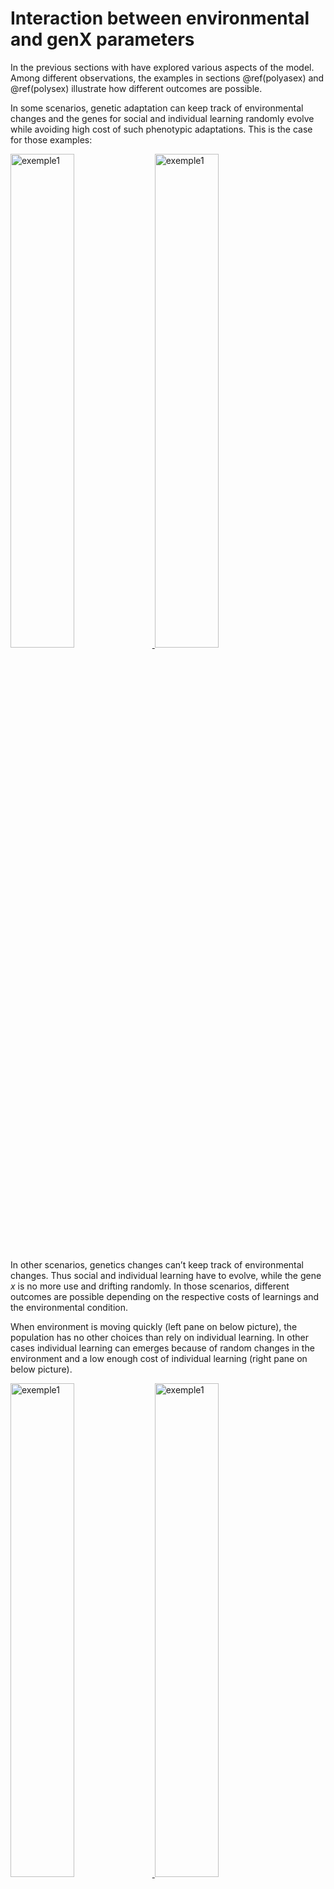 # Interaction between environmental and genX parameters 

In the previous sections with have explored various aspects of the model. Among different observations, the examples in sections \@ref(polyasex) and \@ref(polysex) illustrate how different outcomes are possible. 

In some scenarios, genetic adaptation can keep track of environmental changes and the genes for social and individual learning randomly evolve while avoiding high cost of such phenotypic adaptations. This is the case for those examples:

<a href="http://www.dysoc.org/~simon/report/_main_files/figure-html/unnamed-chunk-4-25.png">
<img src="http://www.dysoc.org/~simon/report/_main_files/figure-html/unnamed-chunk-4-25.png" alt="exemple1" width="45%"/>
</a>
<a href="http://www.dysoc.org/~simon/report/_main_files/figure-html/unnamed-chunk-4-27.png">
<img src="http://www.dysoc.org/~simon/report/_main_files/figure-html/unnamed-chunk-4-27.png" alt="exemple1" width="45%"/>
</a>

In other scenarios, genetics changes can't keep track of environmental changes. Thus social and individual learning have to evolve, while the gene $x$ is no more use and drifting randomly. In those scenarios, different outcomes are possible depending on the respective costs of learnings and the environmental condition.

When environment is moving quickly (left pane on below picture), the population has no other choices than rely on individual learning. In other cases individual learning can emerges because of random changes in the environment and a low enough cost of individual learning (right pane on below picture).

<a href="http://www.dysoc.org/~simon/report/_main_files/figure-html/unnamed-chunk-6-63.png">
<img src="http://www.dysoc.org/~simon/report/_main_files/figure-html/unnamed-chunk-6-63.png" alt="exemple1" width="45%"/>
</a>
<a href="http://www.dysoc.org/~simon/report/_main_files/figure-html/unnamed-chunk-6-83.png">
<img src="http://www.dysoc.org/~simon/report/_main_files/figure-html/unnamed-chunk-6-83.png" alt="exemple1" width="45%"/>
</a>


To better characterise when genetic adaptation can follow environmental changes (and thus when learning is more likely to evolve) we explore which cases genetic evolution can keep track of the environment. To do so we run a series of simulations combining different parameters affecting:

1. Optimum $\theta$:
* $\omega$ the autocorelation of omptimum between $t$ and $t+1$:$\omega \in\{0.5,1,2,4,8\}$
* $\delta$ the variation around the optimum $\theta$ : $\delta \in \{1,2,4,8,16\}$
* $v$ rate of change (increase) of $\theta$: $v \in\{0.001,0.005,0.025,0.125,0.625\}$

2. Evolution of $x$:
*  $\mu_x$ the rate of mutation: $\mu_x \in \{0.001,0.005,0.025,0.125,0.625\}$
*  $m_x$ the variance of the mutation:$m_x \in \{.2,.4,.6,.8,1\}$


3. Selective pressure $\sigma_s \in \{2,3,6,8\}$

The rest of the parameters (linked to genes $y$ and $z$) are set at 0.

Note: There is no noise on the expression of the behavior, \emph{ie} $E_x=0$

```r
binded=do.call("rbind",lapply(list.files(path="exploreX1000T4",recursive=T,full.names=T),function(u){load(u);return(binded)}))
binded[is.na(binded)]=0

allval=cbind(expand.grid(seq(0,1,length=4),seq(0,1,length=4)), unlist(lapply(unique(binded$m),function(i)i*unique(binded$mu))))

png("exploringXadaptation_K1000_t12000.png",width=1200,height=1200,pointsize=24)
par(mfrow=c(16,16),oma=c(5,4,2,5))
for(d in rev(unique(binded$delta))){
    for(o in rev(unique(binded$omega))){
        for(v in unique(binded$vt)){
            for(sg in unique(binded$sigma)){
                subb=binded[binded$omega == o & binded$delta == d & binded$vt == v & binded$sigma ==sg,]
                par(mar=rep(0,4))
                res=tapply(subb$N,subb[,c("mu","m")],mean)
                #print(res)
                image(t(res),xaxt="n",yaxt="n",ylab="",xlab="",zlim=range(binded$N),col=colorRampPalette(c("red","yellow","dark green"))(4000))
                #text(allval[,1],allval[,2],allval[,3],cex=.3) 
            }
        }
    }
}
mus=sapply(unique(binded$mu),function(u)as.expression(bquote(mu == .(u))))
axis(1,label=mus,at=seq(0,1,length.out=length(mus)),cex=.6,las=3)
ms=paste0("m=",unique(binded$m))
axis(4,label=ms,at=seq(0,1,length.out=length(ms)),las=1,cex=.6)
#mtext(unique(binded$delta),side=2,line=4*10+1,at=(0:3)+1.5)
omeg=sapply(unique(binded$omega),function(u)as.expression(bquote(omega == .(u))))
mtext(omeg,side=2,line=5*10+2,at=seq(0.5,4.5,length.out=length(omeg)),cex=.7)
delt=sapply(unique(binded$delta),function(d)as.expression(bquote(delta == .(d))))
mtext(delt,side=2,line=5*10+2+1,at=seq(2.5,18.5,length.out=length(delt)),cex=.85)
sig=sapply(unique(binded$sigma),function(d)as.expression(bquote(sigma == .(d))))
mtext(sig,side=1,line=1,at=seq(-19.5,-15.5,length.out=4),cex=.7)
vs=paste0("v=",unique(binded$vt))
mtext(vs,side=1,line=2,at=seq(-17,-1.5,length.out=length(vs)),cex=.85)
par(xpd=NA)
points(rep(2,8),seq(20,18,length.out=8),cex=2,pch=22,col=NA,bg=rev(colorRampPalette(c("red","yellow","dark green"))(8)))
text(rep(2.3,3),seq(20,18,length.out=3),paste0("N=",seq(max(binded$N),0,length.out=3)),cex=.7,adj=0)

dev.off()
```

```r
allparameters=list()
allparameters[["mu"]]=5^(0:4)*10^-3
allparameters[["K"]]=c(1000)
allparameters[["E"]]=c(0)
allparameters[["m"]]=.2*(1:5)
allparameters[["sigma"]]=2^(0:4)
allparameters[["delta"]]=2^(0:4)
allparameters[["vt"]]=5^(0:4)*10^-3
allparameters[["omega"]]=2^(-1:3)
print(allparameters)
```

We thus run 20 experiments for each combination of parameters. The following figures represents the mean effective population size at the end of the simulation among those 20 runs (click on the image to get it full size).

Experiment with carrying capacity K=1000 for 3000 generations:

<a href="images/exploringXadaptation_K1000_t3000_big.png"><img src="images/exploringXadaptation_K1000_t3000_big.png" alt="exemple1" width="85%"/></a>
<a href="images/exploringXadaptation_K2000_t3000_big.png"><img src="images/exploringXadaptation_K2000_t3000_big.png" alt="exemple1" width="85%"/></a>


Random obvious  conclusions:

* Genetic evolution will be able to track environmental changes when:
\begin{equation} 
 \delta \leq \sigma \land \omega \geq \sigma \land v < \mu    
\end{equation} 

* genetic evolution will never track environmental changes when:

\begin{equation} 
 \delta \geq \left( \sigma \land \omega\right)
\end{equation} 


## Old experiment

```r
allparameters=list()
allparameters[["mu"]]=c(0.001,0.005,0.01,0.05)
allparameters[["K"]]=c(2000)
allparameters[["E"]]=c(0)
allparameters[["m"]]=c(0.2,0.3,.5,.8)
allparameters[["sigma"]]=c(2,3,6,8)
allparameters[["delta"]]=c(1,2,4,6)
allparameters[["v"]]=c(0.001,.005,0.01,.02)
allparameters[["omega"]]=c(.5,1,3,6)
print(allparameters)
```

The same experiment than below but with different parameters ranges.The following figures represents the mean effective population size at the end of the simulation for those 10 runs. (click on the image to get it full size).

Experiment with carrying capacity K=1000 and 3000 and 12000 time steps:
<a href="images/exploringXadaptation_K1000.png"><img src="images/exploringXadaptation_K1000.png" alt="exemple1" width="45%"/></a>
<a href="images/exploringXadaptation_K1000_t12000.png"><img src="images/exploringXadaptation_K1000_t12000.png" alt="exemple1" width="45%"/></a>

Experiment with carrying capacity K=2000 and 3000 and 12000 time steps: 
<a href="images/exploringXadaptation_K2000.png"><img src="images/exploringXadaptation_K2000.png" alt="exemple3" width="45%"/></a>
<a href="images/exploringXadaptation_K2000_t12000.png"><img src="images/exploringXadaptation_K2000_t12000.png" alt="exemple4" width="45%"/></a>
